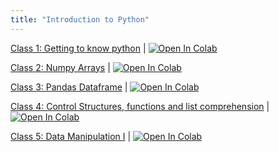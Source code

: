 ```yaml
---
title: "Introduction to Python"
---
```


[Class 1: Getting to know python ](/introduction_to_python/class1.ipynb) | <a href="https://colab.research.google.com/github/hizocar/hizocar.github.io/blob/main/introduction_to_python/class1.ipynb" target="_parent"><img src="https://colab.research.google.com/assets/colab-badge.svg" alt="Open In Colab"/></a>

[Class 2: Numpy Arrays ](/introduction_to_python/class2.ipynb) | <a href="https://colab.research.google.com/github/hizocar/hizocar.github.io/blob/main/introduction_to_python/class2.ipynb" target="_parent"><img src="https://colab.research.google.com/assets/colab-badge.svg" alt="Open In Colab"/></a>

[Class 3: Pandas Dataframe ](/introduction_to_python/class3.ipynb) | <a href="https://colab.research.google.com/github/hizocar/hizocar.github.io/blob/main/introduction_to_python/class3.ipynb" target="_parent"><img src="https://colab.research.google.com/assets/colab-badge.svg" alt="Open In Colab"/></a>

[Class 4: Control Structures, functions and list comprehension  ](/introduction_to_python/class4.ipynb) | <a href="https://colab.research.google.com/github/hizocar/hizocar.github.io/blob/main/introduction_to_python/class4.ipynb" target="_parent"><img src="https://colab.research.google.com/assets/colab-badge.svg" alt="Open In Colab"/></a>

[Class 5: Data Manipulation I  ](/introduction_to_python/class5.ipynb) | <a href="https://colab.research.google.com/github/hizocar/hizocar.github.io/blob/main/introduction_to_python/class5.ipynb" target="_parent"><img src="https://colab.research.google.com/assets/colab-badge.svg" alt="Open In Colab"/></a>
